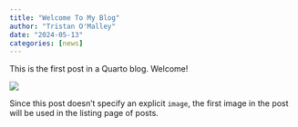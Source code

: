 ```yaml
---
title: "Welcome To My Blog"
author: "Tristan O'Malley"
date: "2024-05-13"
categories: [news]
---
```


This is the first post in a Quarto blog. Welcome!

![](thumbnail.jpg)

Since this post doesn't specify an explicit `image`, the first image in the post will be used in the listing page of posts.
